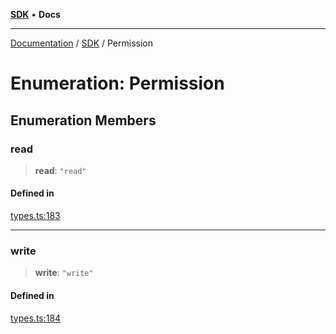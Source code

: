 [**SDK**](../index.mdx) • **Docs**

***

[Documentation](../../index.mdx) / [SDK](../README.mdx) / Permission

# Enumeration: Permission

## Enumeration Members

### read

> **read**: `"read"`

#### Defined in

[types.ts:183](https://github.com/monerium/js-monorepo/blob/1f07b3662d18c631941e215c70068d205e95c304/packages/sdk/src/types.ts#L183)

***

### write

> **write**: `"write"`

#### Defined in

[types.ts:184](https://github.com/monerium/js-monorepo/blob/1f07b3662d18c631941e215c70068d205e95c304/packages/sdk/src/types.ts#L184)
